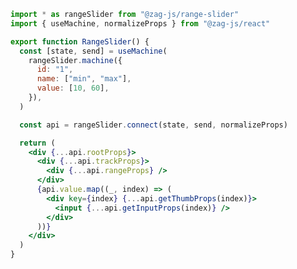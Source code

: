 ```jsx
import * as rangeSlider from "@zag-js/range-slider"
import { useMachine, normalizeProps } from "@zag-js/react"

export function RangeSlider() {
  const [state, send] = useMachine(
    rangeSlider.machine({
      id: "1",
      name: ["min", "max"],
      value: [10, 60],
    }),
  )

  const api = rangeSlider.connect(state, send, normalizeProps)

  return (
    <div {...api.rootProps}>
      <div {...api.trackProps}>
        <div {...api.rangeProps} />
      </div>
      {api.value.map((_, index) => (
        <div key={index} {...api.getThumbProps(index)}>
          <input {...api.getInputProps(index)} />
        </div>
      ))}
    </div>
  )
}
```
